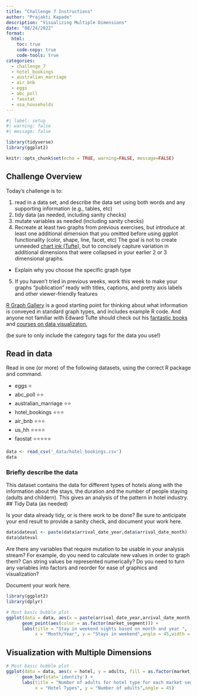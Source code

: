 ```yaml
---
title: "Challenge 7 Instructions"
author: "Prajakti Kapade"
description: "Visualizing Multiple Dimensions"
date: "08/24/2022"
format:
  html:
    toc: true
    code-copy: true
    code-tools: true
categories:
  - challenge_7
  - hotel_bookings
  - australian_marriage
  - air_bnb
  - eggs
  - abc_poll
  - faostat
  - usa_households
---
```


```r
#| label: setup
#| warning: false
#| message: false

library(tidyverse)
library(ggplot2)

knitr::opts_chunk$set(echo = TRUE, warning=FALSE, message=FALSE)
```

## Challenge Overview

Today's challenge is to:

1)  read in a data set, and describe the data set using both words and any supporting information (e.g., tables, etc)
2)  tidy data (as needed, including sanity checks)
3)  mutate variables as needed (including sanity checks)
4)  Recreate at least two graphs from previous exercises, but introduce at least one additional dimension that you omitted before using ggplot functionality (color, shape, line, facet, etc) The goal is not to create unneeded [chart ink (Tufte)](https://www.edwardtufte.com/tufte/), but to concisely capture variation in additional dimensions that were collapsed in your earlier 2 or 3 dimensional graphs.
   - Explain why you choose the specific graph type
5) If you haven't tried in previous weeks, work this week to make your graphs "publication" ready with titles, captions, and pretty axis labels and other viewer-friendly features

[R Graph Gallery](https://r-graph-gallery.com/) is a good starting point for thinking about what information is conveyed in standard graph types, and includes example R code. And anyone not familiar with Edward Tufte should check out his [fantastic books](https://www.edwardtufte.com/tufte/books_vdqi) and [courses on data visualizaton.](https://www.edwardtufte.com/tufte/courses)

(be sure to only include the category tags for the data you use!)

## Read in data

Read in one (or more) of the following datasets, using the correct R package and command.

  - eggs ⭐
  - abc_poll ⭐⭐
  - australian_marriage ⭐⭐
  - hotel_bookings ⭐⭐⭐
  - air_bnb  ⭐⭐⭐
  - us_hh ⭐⭐⭐⭐
  - faostat ⭐⭐⭐⭐⭐

```r
data <- read_csv('_data/hotel_bookings.csv')
data
```

### Briefly describe the data
This dataset contains the data for different types of hotels along with the information about the stays, the duration and the number of people staying (adults and childern). This gives an analysis of the pattern in hotel industry.
## Tidy Data (as needed)

Is your data already tidy, or is there work to be done? Be sure to anticipate your end result to provide a sanity check, and document your work here.

```r
data$dateval <- paste(data$arrival_date_year,data$arrival_date_month)
data$dateval
```

Are there any variables that require mutation to be usable in your analysis stream? For example, do you need to calculate new values in order to graph them? Can string values be represented numerically? Do you need to turn any variables into factors and reorder for ease of graphics and visualization?

Document your work here.

```r
library(ggplot2)
library(dplyr)

# Most basic bubble plot
ggplot(data = data, aes(x = paste(arrival_date_year,arrival_date_month), y = stays_in_weekend_nights)) +
      geom_point(aes(color = as.factor(market_segment))) +
      labs(title = "Stay in weekend nights based on month and year ",
           x = "Month/Year", y = "Stays in weekend",angle = 45,width = 1000, height=1000)
```

## Visualization with Multiple Dimensions
```r


# Most basic bubble plot
ggplot(data = data, aes(x = hotel, y = adults, fill = as.factor(market_segment))) +
      geom_bar(stat='identity') +
      labs(title = "Number of adults for hotel type for each market segment ",
           x = "Hotel Types", y = "Number of adults",angle = 45)
```


